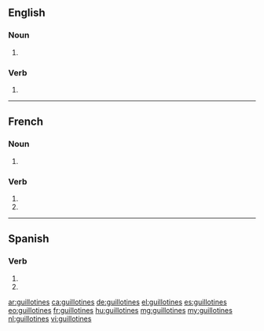 ==English==

===Noun===
{{head|en|plural}}

# {{plural of|guillotine|lang=en}}

===Verb===
{{head|en|verb form}}

# {{en-third-person singular of|guillotine}}

----

==French==

===Noun===
{{head|fr|plural|g=f-p}}

# {{plural of|guillotine|lang=fr}}

===Verb===
{{fr-verb-form}}

# {{inflection of|guillotiner||2|s|pres|indc|lang=fr}}
# {{inflection of|guillotiner||2|s|pres|subj|lang=fr}}

----

==Spanish==

===Verb===
{{es-verb-form|guillotinar}}

# {{es-verb form of|ending=ar|mood=imperative|sense=negative|pers=2|formal=no|number=singular|[[guillotinar]]}}
# {{es-verb form of|ending=ar|mood=subjunctive|tense=present|pers=2|formal=no|number=singular|[[guillotinar]]}}

[[ar:guillotines]]
[[ca:guillotines]]
[[de:guillotines]]
[[el:guillotines]]
[[es:guillotines]]
[[eo:guillotines]]
[[fr:guillotines]]
[[hu:guillotines]]
[[mg:guillotines]]
[[my:guillotines]]
[[nl:guillotines]]
[[vi:guillotines]]
